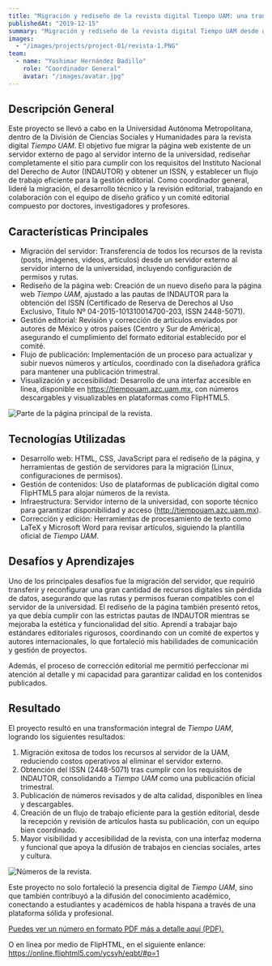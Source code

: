 ```yaml
---
title: "Migración y rediseño de la revista digital Tiempo UAM: una transformación integral"
publishedAt: "2019-12-15"
summary: "Migración y rediseño de la revista digital Tiempo UAM desde un servidor externo al de la universidad, cumpliendo con los requisitos de INDAUTOR para la obtención de ISSN."
images:
  - "/images/projects/project-01/revista-1.PNG"
team:
  - name: "Yoshimar Hernández Badillo"
    role: "Coordinador General"
    avatar: "/images/avatar.jpg"
---
```


## Descripción General

Este proyecto se llevó a cabo en la Universidad Autónoma Metropolitana, dentro de la División de Ciencias Sociales y Humanidades para la revista digital *Tiempo UAM*. 
El objetivo fue migrar la página web existente de un servidor externo de pago al servidor interno de la universidad, rediseñar completamente el sitio para cumplir con los requisitos 
del Instituto Nacional del Derecho de Autor (INDAUTOR) y obtener un ISSN, y establecer un flujo de trabajo eficiente para la gestión editorial. 
Como coordinador general, lideré la migración, el desarrollo técnico y la revisión editorial, trabajando en colaboración con el equipo de diseño gráfico y 
un comité editorial compuesto por doctores, investigadores y profesores.

## Características Principales

- Migración del servidor: Transferencia de todos los recursos de la revista (posts, imágenes, videos, artículos) desde un servidor externo al servidor interno de la universidad, 
incluyendo configuración de permisos y rutas.
- Rediseño de la página web: Creación de un nuevo diseño para la página web *Tiempo UAM*, ajustado a las pautas de INDAUTOR para la obtención del 
ISSN (Certificado de Reserva de Derechos al Uso Exclusivo, Título Nº 04-2015-101310014700-203, ISSN 2448-5071).
- Gestión editorial: Revisión y corrección de artículos enviados por autores de México y otros países (Centro y Sur de América), asegurando el cumplimiento del formato editorial establecido por el comité.
- Flujo de publicación: Implementación de un proceso para actualizar y subir nuevos números y artículos, coordinado con la diseñadora gráfica para mantener una publicación trimestral.
- Visualización y accesibilidad: Desarrollo de una interfaz accesible en línea, disponible en https://tiempouam.azc.uam.mx, con números descargables y visualizables en plataformas como FlipHTML5.

![Parte de la página principal de la revista.](/images/projects/project-01/revista-2.PNG)

## Tecnologías Utilizadas

- Desarrollo web: HTML, CSS, JavaScript para el rediseño de la página, y herramientas de gestión de servidores para la migración (Linux, configuraciones de permisos).
- Gestión de contenidos: Uso de plataformas de publicación digital como FlipHTML5 para alojar números de la revista.
- Infraestructura: Servidor interno de la universidad, con soporte técnico para garantizar disponibilidad y acceso (http://tiempouam.azc.uam.mx).
- Corrección y edición: Herramientas de procesamiento de texto como LaTeX y Microsoft Word para revisar artículos, siguiendo la plantilla oficial de *Tiempo UAM*.

## Desafíos y Aprendizajes

Uno de los principales desafíos fue la migración del servidor, que requirió transferir y reconfigurar una gran cantidad de recursos digitales sin pérdida de datos, asegurando 
que las rutas y permisos fueran compatibles con el servidor de la universidad. El rediseño de la página también presentó retos, ya que debía cumplir con las estrictas pautas 
de INDAUTOR mientras se mejoraba la estética y funcionalidad del sitio. Aprendí a trabajar bajo estándares editoriales rigurosos, coordinando con un comité de expertos 
y autores internacionales, lo que fortaleció mis habilidades de comunicación y gestión de proyectos.

Además, el proceso de corrección editorial me permitió perfeccionar mi atención al detalle y mi capacidad para garantizar calidad en los contenidos publicados.

## Resultado

El proyecto resultó en una transformación integral de *Tiempo UAM*, logrando los siguientes resultados:

1. Migración exitosa de todos los recursos al servidor de la UAM, reduciendo costos operativos al eliminar el servidor externo.
2. Obtención del ISSN (2448-5071) tras cumplir con los requisitos de INDAUTOR, consolidando a *Tiempo UAM* como una publicación oficial trimestral.
3. Publicación de números revisados y de alta calidad, disponibles en línea y descargables.
4. Creación de un flujo de trabajo eficiente para la gestión editorial, desde la recepción y revisión de artículos hasta su publicación, con un equipo bien coordinado.
5. Mayor visibilidad y accesibilidad de la revista, con una interfaz moderna y funcional que apoya la difusión de trabajos en ciencias sociales, artes y cultura.

![Números de la revista.](/images/projects/project-01/revista-3.PNG)

Este proyecto no solo fortaleció la presencia digital de *Tiempo UAM*, sino que también contribuyó a la difusión del conocimiento académico, conectando a estudiantes y 
académicos de habla hispana a través de una plataforma sólida y profesional.

<a href="/documents/num_revista.pdf" target="_blank" rel="noopener noreferrer">
  Puedes ver un número en formato PDF más a detalle aquí (PDF).
</a>

O en línea por medio de FlipHTML, en el siguiente enlance: https://online.fliphtml5.com/ycsyh/eqbt/#p=1